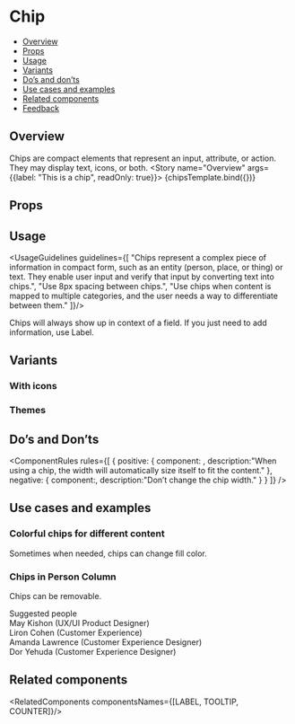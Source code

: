 
<Meta title="Components/Chips" component={Chips} />

<!--- Component template -->


<!--- Component documentation -->

# Chip
- [Overview](#overview)
- [Props](#props)
- [Usage](#usage)
- [Variants](#variants)
- [Do’s and don’ts](#dos-and-donts)
- [Use cases and examples](#use-cases-and-examples)
- [Related components](#related-components)
- [Feedback](#feedback)

## Overview
Chips are compact elements that represent an input, attribute, or action. They may display text, icons, or both.
<Canvas>
  <Story name="Overview"
        args={{label: "This is a chip", readOnly: true}}>
    {chipsTemplate.bind({})}
  </Story>
</Canvas>

## Props
<ArgsTable of={Chips} />

## Usage
<UsageGuidelines guidelines={[
  "Chips represent a complex piece of information in compact form, such as an entity (person, place, or thing) or text. They enable user input and verify that input by converting text into chips.",
  "Use 8px spacing between chips.",
  "Use chips when content is mapped to multiple categories, and the user needs a way to differentiate between them."
]}/>

<Tip>Chips will always show up in context of a field. If you just need to add information, use <Link href="/?path=/docs/components-label--overview" size={Link.sizes.SMALL} withoutSpacing>Label.</Link></Tip>

## Variants
### With icons
<Canvas>
  <Story name="With icons">
    <Chips label="Chip with left icon" leftIcon={Email} readOnly /> 
    <Chips label="Chip with right icon" rightIcon={Email} readOnly /> 
  </Story>
</Canvas>

### Themes
<Canvas>
  <Story name="Themes">
    <Chips label="This is a long chip" /> 
    <Chips label="Chip negative" color={Chips.colors.NEGATIVE} /> 
    <Chips label="Chip positive" color={Chips.colors.POSITIVE} /> 
    <Chips label="Disabled" disabled /> 
  </Story>
</Canvas>

## Do’s and Don’ts
<ComponentRules
  rules={[
    {
      positive: {
        component: <Chips label="Jason Tal" readOnly />,
        description:"When using a chip, the width will automatically size itself to fit the content."
      },
      negative: {
        component:<Chips label="This is a chip" className="monday-style-story-chips_chip-padding" readOnly />,
        description:"Don’t change the chip width."
      }
    }
  ]}
/>

## Use cases and examples
### Colorful chips for different content
Sometimes when needed, chips can change fill color. 
<Canvas>
 <Story name="Colorful chips for different content">
    <DialogContentContainer className="monday-style-story-chips_search-bar">
      <div className="monday-style-story-chips_item"><Chips label="January" color={Chips.colors.POSITIVE} /></div>
      <Search />
      <div className="monday-style-story-chips_item"><Chips label="August" readOnly color={Chips.colors.LIPSTICK} /></div>
      <div className="monday-style-story-chips_item"><Chips label="April" readOnly color={Chips.colors.BUBBLE} /></div>
      <div className="monday-style-story-chips_item"><Chips label="March" readOnly color={Chips.colors.EGG_YOLK} /></div>
    </DialogContentContainer>
  </Story>
</Canvas>

### Chips in Person Column
Chips can be removable.
<Canvas>
 <Story name="Chips in Person Column">
    <DialogContentContainer className="monday-style-story-chips_search-bar">
      <Search placeholder="Search names, positions, or a team" />
      <div className="monday-style-story-chips_inline-container">
        <Chips label="Esther Schanler" />
        <Chips label="Itai Shabtai" />
      </div>
      <div className="monday-style-story-chips_lable">Suggested people</div>
      <div className="monday-style-story-chips_search">
        <div className="monday-style-story-chips_inline-container">
          <Avatar size={Avatar.sizes.MEDIUM} src={person1} type={Avatar.types.IMG} />
          <span className="monday-style-story-chips_name">May Kishon  <span>(UX/UI Product Designer)</span></span>
        </div>
        <div className="monday-style-story-chips_inline-container">
          <Avatar size={Avatar.sizes.MEDIUM} backgroundColor={Avatar.colors.DARK_PURPLE} text="LC" type={Avatar.types.TEXT} />
          <span className="monday-style-story-chips_name">Liron Cohen  <span>(Customer Experience)</span></span>
        </div>
        <div className="monday-style-story-chips_inline-container">
          <Avatar size={Avatar.sizes.MEDIUM} text="DY" type={Avatar.types.TEXT} />
          <span className="monday-style-story-chips_name">Amanda Lawrence  <span>(Customer Experience Designer)</span></span>
        </div>
        <div className="monday-style-story-chips_inline-container">
          <Avatar size={Avatar.sizes.MEDIUM} src={person1} type={Avatar.types.IMG} />
          <span className="monday-style-story-chips_name">Dor Yehuda  <span>(Customer Experience Designer)</span></span>
        </div>
      </div>
    </DialogContentContainer>
  </Story>
</Canvas>

## Related components
<RelatedComponents componentsNames={[LABEL, TOOLTIP, COUNTER]}/>
